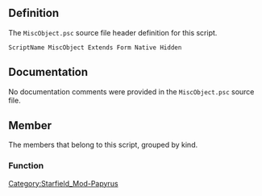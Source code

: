 {{Script_Object_Summary
| title = MiscObject
| name = [[SFM:Script-MiscObject|MiscObject]]
| extends = [[SFM:Script-Form|Form]] → [[SFM:Script-ScriptObject|ScriptObject]]
| flags = Native, Hidden
}}


== Definition ==
The <code>MiscObject.psc</code> source file header definition for this script.

<source lang="papyrus">
ScriptName MiscObject Extends Form Native Hidden
</source>


== Documentation ==
No documentation comments were provided in the <code>MiscObject.psc</code> source file.


== Member ==
The members that belong to this script, grouped by kind.

=== Function ===
{{Script_Object_Member_Summary
| title = GetObjectResourceCount
| script = [[SFM:Script-MiscObject|MiscObject]]
| name = [[SFM:Script-MiscObject/GetObjectResourceCount|GetObjectResourceCount]]
| kind = Function
| flags = Native
| returns = int
| parameters = Resource akResource
| documentation = Returns the number of the given resource this form has.
}}


[[Category:Starfield_Mod-Papyrus]]
